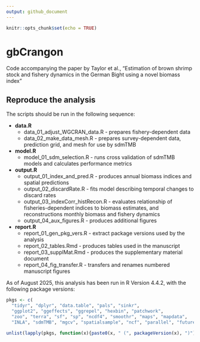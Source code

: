 ```yaml
---
output: github_document
---
```


```r
knitr::opts_chunk$set(echo = TRUE)
```

# gbCrangon

Code accompanying the paper by Taylor et al., "Estimation of brown shrimp stock and fishery dynamics in the German Bight using a novel biomass index"

## Reproduce the analysis

The scripts should be run in the following sequence:

- **data.R**
  - data_01_adjust_WGCRAN_data.R - prepares fishery-dependent data
  - data_02_make_data_mesh.R - prepares survey-dependent data, prediction grid, and mesh for use by sdmTMB
- **model.R**
  - model_01_sdm_selection.R - runs cross validation of sdmTMB models and calculates performance metrics
- **output.R**
  - output_01_index_and_pred.R - produces annual biomass indices and spatial predictions  
  - output_02_discardRate.R - fits model describing temporal changes to discard rates
  - output_03_indexCorr_histRecon.R - evaluates relationship of fisheries-dependent indices to biomass estimates, and reconstructions monthly biomass and fishery dynamics
  - output_04_aux_figures.R - produces additional figures
- **report.R**
  - report_01_gen_pkg_vers.R - extract package versions used by the analysis
  - report_02_tables.Rmd - produces tables used in the manuscript
  - report_03_supplMat.Rmd - produces the supplementary material document
  - report_04_fig_transfer.R - transfers and renames numbered manuscript figures



<!-- paste(version$major, version$minor, sep = ".") -->
As of August 2025, this analysis has been run in R Version 4.4.2, with the following package versions:  

```r
pkgs <- c(
  "tidyr", "dplyr", "data.table", "pals", "sinkr", 
  "ggplot2", "ggeffects", "ggrepel", "hexbin", "patchwork", 
  "zoo", "terra", "sf", "sp", "ncdf4", "smoothr", "maps", "mapdata", 
  "INLA", "sdmTMB", "mgcv", "spatialsample", "ncf", "parallel", "future", "rmarkdown")

unlist(lapply(pkgs, function(x){paste0(x, " (", packageVersion(x), ")")}))
```
